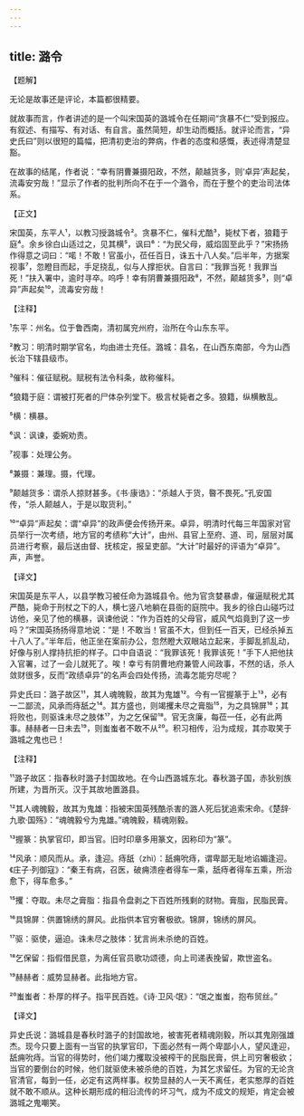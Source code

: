```yaml
---
---
---
```

title: 潞令
---




【题解】


无论是故事还是评论，本篇都很精要。

就故事而言，作者讲述的是一个叫宋国英的潞城令在任期间“贪暴不仁”受到报应。有叙述、有描写、有对话、有自言。虽然简短，却生动而概括。就评论而言，“异史氏曰”则以很短的篇幅，把清初吏治的弊病，作者的态度和感慨，表述得清楚显豁。

在故事的结尾，作者说：“幸有阴曹兼摄阳政，不然，颠越货多，则‘卓异’声起矣，流毒安穷哉！”显示了作者的批判所向不在于一个潞令，而在于整个的吏治司法体系。

【正文】

宋国英，东平人¹，以教习授潞城令²。贪暴不仁，催科尤酷³，毙杖下者，狼籍于庭⁴。余乡徐白山适过之，见其横⁵，讽曰⁶：“为民父母，威焰固至此乎？”宋扬扬作得意之词曰：“喏！不敢！官虽小，莅任百日，诛五十八人矣。”后半年，方据案视事⁷，忽瞪目而起，手足挠乱，似与人撑拒状。自言曰：“我罪当死！我罪当死！”扶入署中，逾时寻卒。呜呼！幸有阴曹兼摄阳政⁸，不然，颠越货多⁹，则“卓异”声起矣¹⁰，流毒安穷哉！





【注释】


¹东平：州名。位于鲁西南，清初属兖州府，治所在今山东东平。

²教习：明清时期学官名，均由进士充任。潞城：县名，在山西东南部，今为山西长治下辖县级市。

³催科：催征赋税。赋税有法令科条，故称催科。

⁴狼籍于庭：谓被打死者的尸体杂列堂下。极言杖毙者之多。狼籍，纵横散乱。

⁵横：横暴。

⁶讽：讽谏，委婉劝责。

⁷视事：处理公务。

⁸兼摄：兼理。摄，代理。

⁹颠越货多：谓杀人掠财甚多。《书·康诰》：“杀越人于货，暋不畏死。”孔安国传，“杀人颠越人，于是以取货利。”

¹⁰“卓异”声起矣：谓“卓异”的政声便会传扬开来。卓异，明清时代每三年国家对官员举行一次考绩，地方官的考绩称“大计”，由州、县官上至府、道、司，层层对属员进行考察，最后送由督、抚核定，报呈吏部。“大计”时最好的评语为“卓异”。声，声誉。





【译文】


宋国英是东平人，以县学教习被任命为潞城县令。他为官贪婪暴虐，催逼赋税尤其严酷，毙命于刑杖之下的人，横七竖八地躺在县衙的庭院中。我乡的徐白山碰巧过访他，亲见了他的横暴，讽谏他说：“作为百姓的父母官，威风气焰竟到了这一步吗？”宋国英扬扬得意地说：“是！不敢当！官虽不大，但到任一百天，已经杀掉五十八人了。”半年后，他正坐在案前办公，忽然瞪大双眼站立起来，手脚乱抓乱动，好像与别人撑持抗拒的样子。口中自语说：“我罪该死！我罪该死！”手下人把他扶入官署，过了一会儿就死了。唉！幸亏有阴曹地府兼管人间政事，不然的话，杀人敛财很多，反而“政绩卓异”的名声会四处传扬，流毒怎能穷尽呢？

异史氏曰：潞子故区¹¹，其人魂魄毅，故其为鬼雄¹²。今有一官握篆于上¹³，必有一二鄙流，风承而痔舐之¹⁴。其方盛也，则竭攫未尽之膏脂¹⁵，为之具锦屏¹⁶；其将败也，则驱诛未尽之肢体¹⁷，为之乞保留¹⁸。官无贪廉，每莅一任，必有此两事。赫赫者一日未去¹⁹，则蚩蚩者不敢不从²⁰。积习相传，沿为成规，其亦取笑于潞城之鬼也已！





【注释】


¹¹潞子故区：指春秋时潞子封国故地。在今山西潞城东北。春秋潞子国，赤狄别族所建，为晋所灭。汉于其故地置潞县。

¹²其人魂魄毅，故其为鬼雄：指被宋国英残酷杀害的潞人死后犹追索宋命。《楚辞·九歌·国殇》：“魂魄毅兮为鬼雄。”魂魄毅，精魂刚毅。

¹³握篆：执掌官印，即当官。旧时印章多用篆文，因称印为“篆”。

¹⁴风承：顺风而从。承，逢迎。痔舐（zhì）：舐痈吮痔，谓卑鄙无耻地谄媚逢迎。《庄子·列御寇》：“秦王有病，召医，破痈溃痤者得车一乘，舐痔者得车五乘，所治愈下，得车愈多。”

¹⁵攫：夺取。未尽之膏脂：指县令盘剥之下百姓所残剩的财物。膏脂，民脂民膏。

¹⁶具锦屏：供置锦绣的屏风。此指供本官穷奢极欲。锦屏，锦绣的屏风。

¹⁷驱：驱使，逼迫。诛未尽之肢体：犹言尚未杀绝的百姓。

¹⁸乞保留：指假借民意，为离任官员歌功颂德，向上司递表挽留，欺世盗名。

¹⁹赫赫者：威势显赫者。此指地方官。

²⁰蚩蚩者：朴厚的样子。指平民百姓。《诗·卫风·氓》：“氓之蚩蚩，抱布贸丝。”





【译文】


异史氏说：潞城县是春秋时潞子的封国故地，被害死者精魂刚毅，所以其鬼刚强雄杰。现今只要上面有一当官的执掌官印，下面必然有一两个卑鄙小人，望风逢迎，舐痈吮痔。当官的得势时，他们竭力攫取没被榨干的民脂民膏，供上司穷奢极欲；当官的要倒台的时候，他们就驱使未被杀绝的百姓，为其乞求留任。为官的无论贪官清官，每到一任，必定有这两样事。权势显赫的人一天不离任，老实憨厚的百姓就不敢不顺从。这种长期形成的相沿流传的坏习气，成为不成文的规矩，肯定会被潞城之鬼嘲笑。